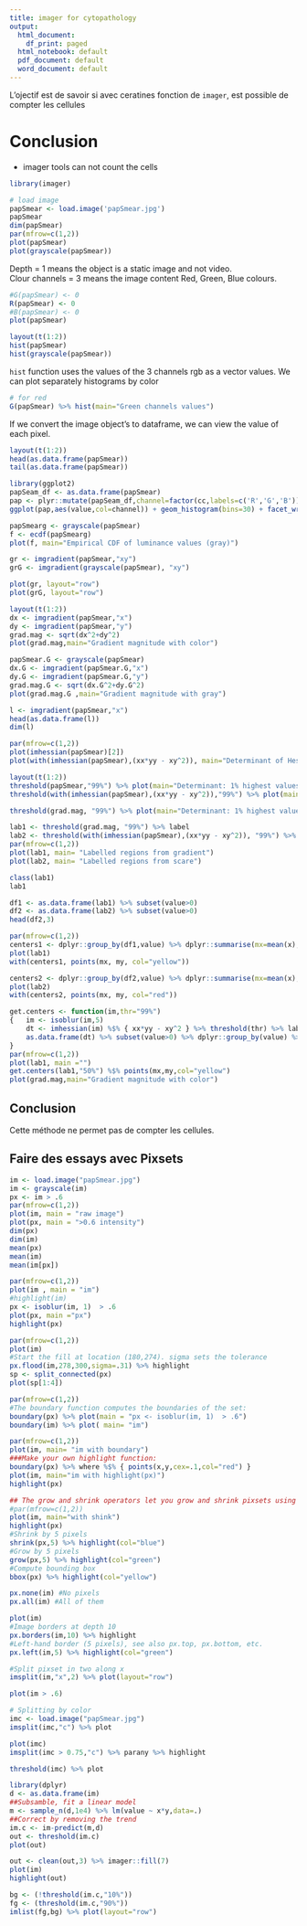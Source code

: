 ```yaml
---
title: imager for cytopathology
output:
  html_document:
    df_print: paged
  html_notebook: default
  pdf_document: default
  word_document: default
---
```


L'ojectif est de savoir si avec ceratines fonction de `imager`, est possible de compter les cellules 

# Conclusion
- imager tools can not count the cells

```r
library(imager)
```


```r
# load image
papSmear <- load.image('papSmear.jpg')
papSmear
dim(papSmear)
par(mfrow=c(1,2))
plot(papSmear)
plot(grayscale(papSmear))
```
Depth = 1 means the object is a static image and not video. <br />
Clour channels = 3 means the image content Red, Green, Blue colours.

```r
#G(papSmear) <- 0
R(papSmear) <- 0
#B(papSmear) <- 0
plot(papSmear)
```





```r
layout(t(1:2))
hist(papSmear)
hist(grayscale(papSmear))
```

```hist``` function uses the values of the 3 channels rgb as a vector values. We can plot separately histograms by color

```r
# for red
G(papSmear) %>% hist(main="Green channels values")
```

If we convert the image object's to dataframe, we can view the value of each pixel.

```r
layout(t(1:2))
head(as.data.frame(papSmear))
tail(as.data.frame(papSmear))
```


```r
library(ggplot2)
papSeam_df <- as.data.frame(papSmear)
pap <- plyr::mutate(papSeam_df,channel=factor(cc,labels=c('R','G','B')))
ggplot(pap,aes(value,col=channel)) + geom_histogram(bins=30) + facet_wrap(~ channel)
```



```r

papSmearg <- grayscale(papSmear)
f <- ecdf(papSmearg)
plot(f, main="Empirical CDF of luminance values (gray)")

```


```r

gr <- imgradient(papSmear,"xy")
grG <- imgradient(grayscale(papSmear), "xy")

plot(gr, layout="row")
plot(grG, layout="row")
```



```r
layout(t(1:2))
dx <- imgradient(papSmear,"x")
dy <- imgradient(papSmear,"y")
grad.mag <- sqrt(dx^2+dy^2)
plot(grad.mag,main="Gradient magnitude with color")

papSmear.G <- grayscale(papSmear)
dx.G <- imgradient(papSmear.G,"x")
dy.G <- imgradient(papSmear.G,"y")
grad.mag.G <- sqrt(dx.G^2+dy.G^2)
plot(grad.mag.G ,main="Gradient magnitude with gray")
```

```r
l <- imgradient(papSmear,"x")
head(as.data.frame(l))
dim(l)
```

```r
par(mfrow=c(1,2))
plot(imhessian(papSmear)[2])
plot(with(imhessian(papSmear),(xx*yy - xy^2)), main="Determinant of Hessian")
```

```r
layout(t(1:2))
threshold(papSmear,"99%") %>% plot(main="Determinant: 1% highest values (raw) ")
threshold(with(imhessian(papSmear),(xx*yy - xy^2)),"99%") %>% plot(main="Determinant: 1% highest values")

```
```r
threshold(grad.mag, "99%") %>% plot(main="Determinant: 1% highest values (gradient)")
```



```r
lab1 <- threshold(grad.mag, "99%") %>% label
lab2 <- threshold(with(imhessian(papSmear),(xx*yy - xy^2)), "99%") %>% label
par(mfrow=c(1,2))
plot(lab1, main= "Labelled regions from gradient")
plot(lab2, main= "Labelled regions from scare")

```

```r
class(lab1)
lab1
```

```r
df1 <- as.data.frame(lab1) %>% subset(value>0)
df2 <- as.data.frame(lab2) %>% subset(value>0)
head(df2,3)
```


```r
par(mfrow=c(1,2))
centers1 <- dplyr::group_by(df1,value) %>% dplyr::summarise(mx=mean(x),my=mean(y))
plot(lab1)
with(centers1, points(mx, my, col="yellow"))

centers2 <- dplyr::group_by(df2,value) %>% dplyr::summarise(mx=mean(x),my=mean(y))
plot(lab2)
with(centers2, points(mx, my, col="red"))
```


```r
get.centers <- function(im,thr="99%")
{   im <- isoblur(im,5)
    dt <- imhessian(im) %$% { xx*yy - xy^2 } %>% threshold(thr) %>% label
    as.data.frame(dt) %>% subset(value>0) %>% dplyr::group_by(value) %>% dplyr::summarise(mx=mean(x),my=mean(y))
}
par(mfrow=c(1,2))
plot(lab1, main ="")
get.centers(lab1,"50%") %$% points(mx,my,col="yellow")
plot(grad.mag,main="Gradient magnitude with color")
```

## Conclusion
Cette méthode ne permet pas de compter les cellules.

## Faire des essays avec Pixsets

```r
im <- load.image("papSmear.jpg")
im <- grayscale(im)
px <- im > .6
par(mfrow=c(1,2))
plot(im, main = "raw image")
plot(px, main = ">0.6 intensity")
dim(px)
dim(im)
mean(px)
mean(im)
mean(im[px])
```



```r
par(mfrow=c(1,2))
plot(im , main = "im")
#highlight(im)
px <- isoblur(im, 1)  > .6
plot(px, main ="px")
highlight(px)
```

```r
par(mfrow=c(1,2))
plot(im)
#Start the fill at location (180,274). sigma sets the tolerance
px.flood(im,278,300,sigma=.31) %>% highlight
sp <- split_connected(px)
plot(sp[1:4])
```



```r
par(mfrow=c(1,2))
#The boundary function computes the boundaries of the set:
boundary(px) %>% plot(main = "px <- isoblur(im, 1)  > .6")
boundary(im) %>% plot( main= "im")
```


```r
par(mfrow=c(1,2))
plot(im, main= "im with boundary")
###Make your own highlight function:
boundary(px) %>% where %$% { points(x,y,cex=.1,col="red") }
plot(im, main="im with highlight(px)")
highlight(px)
```



```r
## The grow and shrink operators let you grow and shrink pixsets using morphological operators (dilation and erosion, resp.)
#par(mfrow=c(1,2))
plot(im, main="with shink")
highlight(px)
#Shrink by 5 pixels
shrink(px,5) %>% highlight(col="blue")
#Grow by 5 pixels
grow(px,5) %>% highlight(col="green")
#Compute bounding box
bbox(px) %>% highlight(col="yellow")
```


```r
px.none(im) #No pixels
px.all(im) #All of them
```

```r
plot(im)
#Image borders at depth 10
px.borders(im,10) %>% highlight
#Left-hand border (5 pixels), see also px.top, px.bottom, etc.
px.left(im,5) %>% highlight(col="green")
```



```r
#Split pixset in two along x
imsplit(im,"x",2) %>% plot(layout="row")
```


```r
plot(im > .6)
```

```r
# Splitting by color
imc <- load.image("papSmear.jpg")
imsplit(imc,"c") %>% plot
```

```r
plot(imc)
imsplit(imc > 0.75,"c") %>% parany %>% highlight
```

```r
threshold(imc) %>% plot
```

```r
library(dplyr)
d <- as.data.frame(im)
##Subsamble, fit a linear model
m <- sample_n(d,1e4) %>% lm(value ~ x*y,data=.)
##Correct by removing the trend
im.c <- im-predict(m,d)
out <- threshold(im.c)
plot(out)

out <- clean(out,3) %>% imager::fill(7)
plot(im)
highlight(out)
```

```r
bg <- (!threshold(im.c,"10%"))
fg <- (threshold(im.c,"90%"))
imlist(fg,bg) %>% plot(layout="row")
```

